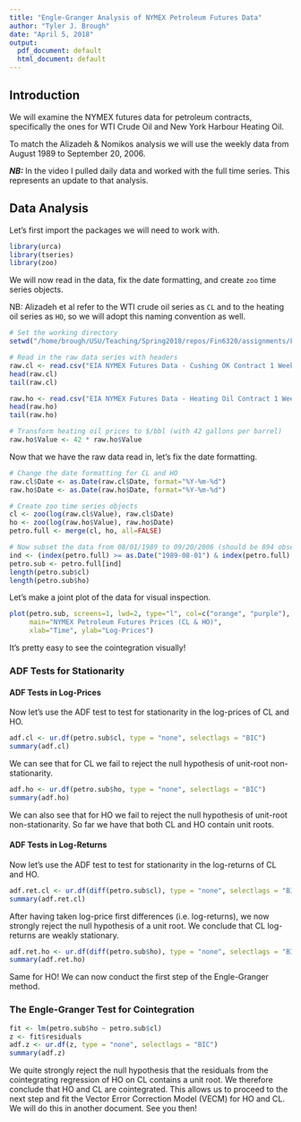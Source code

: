 ```yaml
---
title: "Engle-Granger Analysis of NYMEX Petroleum Futures Data"
author: "Tyler J. Brough"
date: "April 5, 2018"
output:
  pdf_document: default
  html_document: default
---
```


## Introduction 

We will examine the NYMEX futures data for petroleum contracts, specifically the ones for WTI Crude Oil and New York Harbour Heating Oil. 

To match the Alizadeh & Nomikos analysis we will use the weekly data from August 1989 to September 20, 2006. 

***NB:*** In the video I pulled daily data and worked with the full time series. This represents an update to that analysis. 

## Data Analysis

Let's first import the packages we will need to work with. 

```r
library(urca)
library(tseries)
library(zoo)
```

We will now read in the data, fix the date formatting, and create `zoo` time series objects. 

NB: Alizadeh et al refer to the WTI crude oil series as `CL` and to the heating oil series as `HO`, so we will adopt this naming convention as well.

```r
# Set the working directory
setwd("/home/brough/USU/Teaching/Spring2018/repos/Fin6320/assignments/Final Project")

# Read in the raw data series with headers
raw.cl <- read.csv("EIA NYMEX Futures Data - Cushing OK Contract 1 Weekly (WTI Crude Oil).csv", header=TRUE)
head(raw.cl)
tail(raw.cl)

raw.ho <- read.csv("EIA NYMEX Futures Data - Heating Oil Contract 1 Weekly (NYMEX Heating Oil).csv", header=TRUE)
head(raw.ho)
tail(raw.ho)

# Transform heating oil prices to $/bbl (with 42 gallons per barrel)
raw.ho$Value <- 42 * raw.ho$Value
```

Now that we have the raw data read in, let's fix the date formatting. 

```r
# Change the date formatting for CL and HO
raw.cl$Date <- as.Date(raw.cl$Date, format="%Y-%m-%d")
raw.ho$Date <- as.Date(raw.ho$Date, format="%Y-%m-%d")

# Create zoo time series objects
cl <- zoo(log(raw.cl$Value), raw.cl$Date)
ho <- zoo(log(raw.ho$Value), raw.ho$Date)
petro.full <- merge(cl, ho, all=FALSE)

# Now subset the data from 08/01/1989 to 09/20/2006 (should be 894 observations)
ind <- (index(petro.full) >= as.Date("1989-08-01") & index(petro.full) <= as.Date("2006-09-20"))
petro.sub <- petro.full[ind]
length(petro.sub$cl)
length(petro.sub$ho)
```

Let's make a joint plot of the data for visual inspection.

```r
plot(petro.sub, screens=1, lwd=2, type="l", col=c("orange", "purple"),
     main="NYMEX Petroleum Futures Prices (CL & HO)",
     xlab="Time", ylab="Log-Prices")
```

It's pretty easy to see the cointegration visually!

### ADF Tests for Stationarity 

#### ADF Tests in Log-Prices

Now let's use the ADF test to test for stationarity in the log-prices of CL and HO.

```r
adf.cl <- ur.df(petro.sub$cl, type = "none", selectlags = "BIC")
summary(adf.cl)
```

We can see that for CL we fail to reject the null hypothesis of unit-root non-stationarity. 


```r
adf.ho <- ur.df(petro.sub$ho, type = "none", selectlags = "BIC")
summary(adf.ho)
```

We can also see that for HO we fail to reject the null hypothesis of unit-root non-stationarity. So far we have that both CL and HO contain unit roots.


#### ADF Tests in Log-Returns

Now let's use the ADF test to test for stationarity in the log-returns of CL and HO.

```r
adf.ret.cl <- ur.df(diff(petro.sub$cl), type = "none", selectlags = "BIC")
summary(adf.ret.cl)
```

After having taken log-price first differences (i.e. log-returns), we now strongly reject the null hypothesis of a unit root. We conclude that CL log-returns are weakly stationary. 


```r
adf.ret.ho <- ur.df(diff(petro.sub$ho), type = "none", selectlags = "BIC")
summary(adf.ret.ho)
```

Same for HO! We can now conduct the first step of the Engle-Granger method.

### The Engle-Granger Test for Cointegration

```r
fit <- lm(petro.sub$ho ~ petro.sub$cl)
z <- fit$residuals
adf.z <- ur.df(z, type = "none", selectlags = "BIC")
summary(adf.z)
```

We quite strongly reject the null hypothesis that the residuals from the cointegrating regression of HO on CL contains a unit root. We therefore conclude that HO and CL are cointegrated. This allows us to proceed to the next step and fit the Vector Error Correction Model (VECM) for HO and CL. We will do this  in another document. See you then!